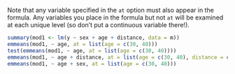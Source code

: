 Note that any variable specified in the `at` option must also appear in the formula. Any variables you place in the formula but not `at` will be
examined at each unique level (so don't put a continuous variable there!).

```r
summary(mod1 <- lm(y ~ sex + age + distance, data = m))
emmeans(mod1, ~ age, at = list(age = c(30, 40)))
test(emmeans(mod1, ~ age, at = list(age = c(30, 40))))
emmeans(mod1, ~ age + distance, at = list(age = c(30, 40), distance = c(10,100)))
emmeans(mod1, ~ age + sex, at = list(age = c(30, 40)))
```
